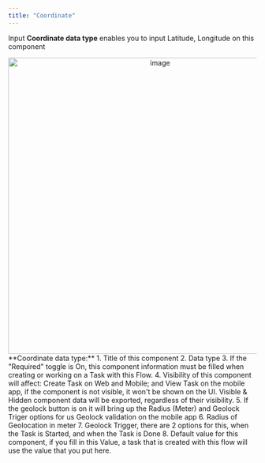 ```yaml
---
title: "Coordinate"
---
```


Input **Coordinate data type** enables you to input Latitude, Longitude on this component

<div align="center">
  <img src="https://t3837933.p.clickup-attachments.com/t3837933/6e785678-3a6f-43ee-88c8-d860d260453b/image.png" alt="image" width="600" />
</div> 
**Coordinate data type:** 
1. Title of this component 
2. Data type 
3. If the "Required" toggle is On, this component information must be filled when creating or working on a Task with this Flow. 
4. Visibility of this component will affect: Create Task on Web and Mobile; and View Task on the mobile app, if the component is not visible, it won't be shown on the UI. Visible & Hidden component data will be exported, regardless of their visibility. 
5. If the geolock button is on it will bring up the Radius (Meter) and Geolock Triger options for us Geolock validation on the mobile app 
6. Radius of Geolocation in meter 
7. Geolock Trigger, there are 2 options for this, when the Task is Started, and when the Task is Done 
8. Default value for this component, if you fill in this Value, a task that is created with this flow will use the value that you put here.
